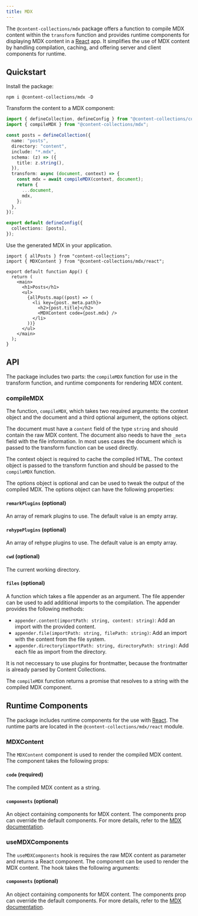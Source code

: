 ```yaml
---
title: MDX
---
```


The `@content-collections/mdx` package offers a function to compile MDX content within the `transform` function and provides runtime components for displaying MDX content in a [React](https://reactjs.org) app. It simplifies the use of MDX content by handling compilation, caching, and offering server and client components for runtime.

## Quickstart

Install the package:

```package-install
npm i @content-collections/mdx -D
```

Transform the content to a MDX component:

```ts
import { defineCollection, defineConfig } from "@content-collections/core";
import { compileMDX } from "@content-collections/mdx";

const posts = defineCollection({
  name: "posts",
  directory: "content",
  include: "*.mdx",
  schema: (z) => ({
    title: z.string(),
  }),
  transform: async (document, context) => {
    const mdx = await compileMDX(context, document);
    return {
      ...document,
      mdx,
    };
  },
});

export default defineConfig({
  collections: [posts],
});
```

Use the generated MDX in your application.

```tsx
import { allPosts } from "content-collections";
import { MDXContent } from "@content-collections/mdx/react";

export default function App() {
  return (
    <main>
      <h1>Posts</h1>
      <ul>
        {allPosts.map((post) => (
          <li key={post._meta.path}>
            <h2>{post.title}</h2>
            <MDXContent code={post.mdx} />
          </li>
        ))}
      </ul>
    </main>
  );
}
```

## API

The package includes two parts: the `compileMDX` function for use in the transform function, and runtime components for rendering MDX content.

### compileMDX

The function, `compileMDX`, which takes two required arguments: the context object and the document and a third optional argument, the options object.

The document must have a `content` field of the type `string` and should contain the raw MDX content. The document also needs to have the `_meta` field with the file information. In most uses cases the document which is passed to the transform function can be used directly.

The context object is required to cache the compiled HTML. The context object is passed to the transform function and should be passed to the `compileMDX` function.

The options object is optional and can be used to tweak the output of the compiled MDX. The options object can have the following properties:

#### `remarkPlugins` (optional)

An array of remark plugins to use. The default value is an empty array.

#### `rehypePlugins` (optional)

An array of rehype plugins to use. The default value is an empty array.

#### `cwd` (optional)

The current working directory.

#### `files` (optional)

A function which takes a file appender as an argument. The file appender can be used to add additional imports to the compilation. The appender provides the following methods:

- `appender.content(importPath: string, content: string)`: Add an import with the provided content.
- `appender.file(importPath: string, filePath: string)`: Add an import with the content from the file system.
- `appender.directory(importPath: string, directoryPath: string)`: Add each file as import from the directory.

It is not neccessary to use plugins for frontmatter, because the frontmatter is already parsed by Content Collections.

The `compileMDX` function returns a promise that resolves to a string with the compiled MDX component.

## Runtime Components

The package includes runtime components for the use with [React](https://reactjs.org/). The runtime parts are located in the `@content-collections/mdx/react` module.

### MDXContent

The `MDXContent` component is used to render the compiled MDX content. The component takes the following props:

#### `code` (required)

The compiled MDX content as a string.

#### `components` (optional)

An object containing components for MDX content. The components prop can override the default components. For more details, refer to the [MDX documentation](https://mdxjs.com/table-of-components/#components).

### useMDXComponents

The `useMDXComponents` hook is requires the raw MDX content as parameter and returns a React component. The component can be used to render the MDX content. The hook takes the following arguments:

#### `components` (optional)

An object containing components for MDX content. The components prop can override the default components. For more details, refer to the [MDX documentation](https://mdxjs.com/table-of-components/#components).
